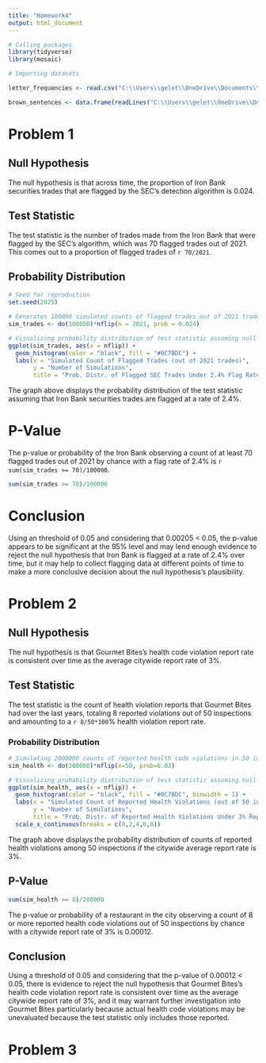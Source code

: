 ---
title: "Homework4"
output: html_document
---

```{r echo=FALSE,message=FALSE,warning=FALSE,results='hide'}
# Calling packages
library(tidyverse)
library(mosaic)

# Importing datasets

letter_frequencies <- read.csv("C:\\Users\\gelet\\OneDrive\\Documents\\SDS315\\HW4\\letter_frequencies.csv")

brown_sentences <- data.frame(readLines("C:\\Users\\gelet\\OneDrive\\Documents\\SDS315\\HW4\\brown_sentences.txt"))
```

# Problem 1

## Null Hypothesis

The null hypothesis is that across time, the proportion of Iron Bank securities trades that are flagged by the SEC's detection algorithm is 0.024.

## Test Statistic

The test statistic is the number of trades made from the Iron Bank that were flagged by the SEC's algorithm, which was 70 flagged trades out of 2021. This comes out to a proportion of flagged trades of `r 70/2021`.

## Probability Distribution

```{r echo=FALSE,message=FALSE,warning=FALSE,results='hide'}
# Seed for reproduction
set.seed(2025)

# Generates 100000 simulated counts of flagged trades out of 2021 trades
sim_trades <- do(100000)*nflip(n = 2021, prob = 0.024)

# Visualizing probability distribution of test statistic assuming null hypo is true
ggplot(sim_trades, aes(x = nflip)) +
  geom_histogram(color = "black", fill = "#0C7BDC") +
  labs(x = "Simulated Count of Flagged Trades (out of 2021 trades)",
       y = "Number of Simulations",
       title = "Prob. Distr. of Flagged SEC Trades Under 2.4% Flag Rate")
```
The graph above displays the probability distribution of the test statistic assuming that Iron Bank securities trades are flagged at a rate of 2.4%.

# P-Value

The p-value or probability of the Iron Bank observing a count of at least 70 flagged trades out of 2021 by chance with a flag rate of 2.4% is `r sum(sim_trades >= 70)/100000`. 

```{r echo=FALSE,message=FALSE,warning=FALSE,results='hide'}
sum(sim_trades >= 70)/100000
```
# Conclusion

Using an threshold of 0.05 and considering that 0.00205 < 0.05, the p-value appears to be significant at the 95% level and may lend enough evidence to reject the null hypothesis that Iron Bank is flagged at a rate of 2.4% over time, but it may help to collect flagging data at different points of time to make a more conclusive decision about the null hypothesis's plausibility.

# Problem 2

## Null Hypothesis

The null hypothesis is that Gourmet Bites's health code violation report rate is consistent over time as the average citywide report rate of 3%.

## Test Statistic

The test statistic is the count of health violation reports that Gourmet Bites had over the last years, totaling 8 reported violations out of 50 inspections and amounting to a `r 8/50*100`% health violation report rate.

### Probability Distribution

```{r echo=FALSE,message=FALSE,warning=FALSE,results='hide'}
# Simulating 2000000 counts of reported health code violations in 50 inspections
sim_health <- do(200000)*nflip(n=50, prob=0.03)

# Visualizing probability distribution of test statistic assuming null hypo is true
ggplot(sim_health, aes(x = nflip)) +
  geom_histogram(color = "black", fill = "#0C7BDC", binwidth = 1) +
  labs(x = "Simulated Count of Reported Health Violations (out of 50 inspections)",
       y = "Number of Simulations",
       title = "Prob. Distr. of Reported Health Violations Under 3% Report Rate") +
  scale_x_continuous(breaks = c(0,2,4,6,8))
```

The graph above displays the probability distribution of counts of reported health violations among 50 inspections if the citywide average report rate is 3%.

## P-Value

```{r echo=FALSE,message=FALSE,warning=FALSE,results='hide'}
sum(sim_health >= 8)/200000
```
The p-value or probability of a restaurant in the city observing a count of 8 or more reported health code violations out of 50 inspections by chance with a citywide report rate of 3% is 0.00012.

## Conclusion

Using a threshold of 0.05 and considering that the p-value of 0.00012 < 0.05, there is evidence to reject the null hypothesis that Gourmet Bites's health code violation report rate is consistent over time as the average citywide report rate of 3%, and it may warrant further investigation into Gourmet Bites particularly because actual health code violations may be unevaluated because the test statistic only includes those reported.

# Problem 3


